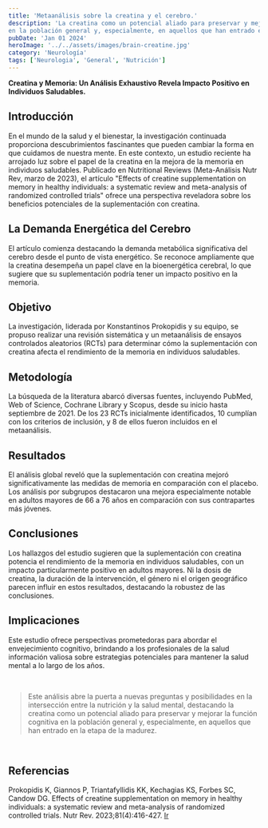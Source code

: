 ```yaml
---
title: 'Metaanálisis sobre la creatina y el cerebro.'
description: 'La creatina como un potencial aliado para preservar y mejorar la función cognitiva
en la población general y, especialmente, en aquellos que han entrado en la etapa de la madurez.'
pubDate: 'Jan 01 2024'
heroImage: '../../assets/images/brain-creatine.jpg'
category: 'Neurología'
tags: ['Neurologia', 'General', 'Nutrición']
---
```


**Creatina y Memoria: Un Análisis Exhaustivo Revela Impacto Positivo en Individuos Saludables.**

## Introducción
En el mundo de la salud y el bienestar, la investigación continuada proporciona descubrimientos
fascinantes que pueden cambiar la forma en que cuidamos de nuestra mente. En este contexto, un
estudio reciente ha arrojado luz sobre el papel de la creatina en la mejora de la memoria en
individuos saludables. Publicado en Nutritional Reviews (Meta-Análisis Nutr Rev, marzo de 2023),
el artículo "Effects of creatine supplementation on memory in healthy individuals: a systematic
review and meta-analysis of randomized controlled trials" ofrece una perspectiva reveladora sobre
los beneficios potenciales de la suplementación con creatina.

## La Demanda Energética del Cerebro
El artículo comienza destacando la demanda metabólica significativa del cerebro desde el punto
de vista energético. Se reconoce ampliamente que la creatina desempeña un papel clave en la
bioenergética cerebral, lo que sugiere que su suplementación podría tener un impacto positivo
en la memoria.

## Objetivo
La investigación, liderada por Konstantinos Prokopidis y su equipo, se propuso realizar una
revisión sistemática y un metaanálisis de ensayos controlados aleatorios (RCTs) para determinar
cómo la suplementación con creatina afecta el rendimiento de la memoria en individuos saludables.

## Metodología
La búsqueda de la literatura abarcó diversas fuentes, incluyendo PubMed, Web of Science, Cochrane
Library y Scopus, desde su inicio hasta septiembre de 2021. De los 23 RCTs inicialmente identificados,
10 cumplían con los criterios de inclusión, y 8 de ellos fueron incluidos en el metaanálisis.

## Resultados
El análisis global reveló que la suplementación con creatina mejoró significativamente las medidas
de memoria en comparación con el placebo. Los análisis por subgrupos destacaron una mejora especialmente
notable en adultos mayores de 66 a 76 años en comparación con sus contrapartes más jóvenes.

## Conclusiones
Los hallazgos del estudio sugieren que la suplementación con creatina potencia el rendimiento de
la memoria en individuos saludables, con un impacto particularmente positivo en adultos mayores.
Ni la dosis de creatina, la duración de la intervención, el género ni el origen geográfico parecen
influir en estos resultados, destacando la robustez de las conclusiones.

## Implicaciones
Este estudio ofrece perspectivas prometedoras para abordar el envejecimiento cognitivo,
brindando a los profesionales de la salud información valiosa sobre estrategias potenciales para
mantener la salud mental a lo largo de los años.  
  
<br/>  

> Este análisis abre la puerta a nuevas preguntas y posibilidades en la intersección entre la nutrición
y la salud mental, destacando la creatina como un potencial aliado para preservar y mejorar la función
cognitiva en la población general y, especialmente, en aquellos que han entrado en la etapa de la madurez.

<br/>

## Referencias
Prokopidis K, Giannos P, Triantafyllidis KK, Kechagias KS, Forbes SC, Candow DG. Effects of
creatine supplementation on memory in healthy individuals: a systematic review and meta-analysis
of randomized controlled trials. Nutr Rev. 2023;81(4):416-427.
<a href="https://www.ncbi.nlm.nih.gov/pmc/articles/PMC9999677" target="_blank">Ir</a>